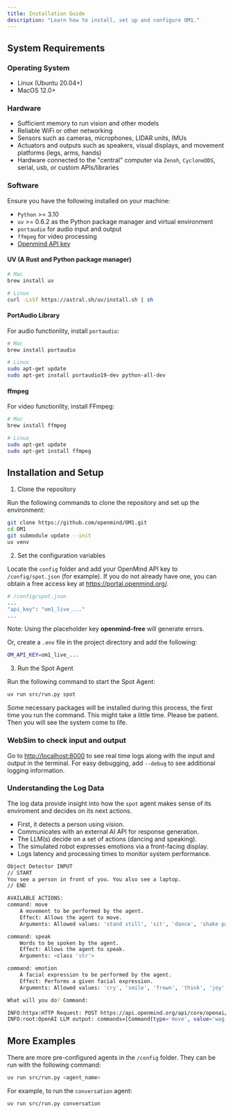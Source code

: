 ```yaml
---
title: Installation Guide
description: "Learn how to install, set up and configure OM1."
---
```


## System Requirements

### Operating System

- Linux (Ubuntu 20.04+)
- MacOS 12.0+

### Hardware

- Sufficient memory to run vision and other models
- Reliable WiFi or other networking
- Sensors such as cameras, microphones, LIDAR units, IMUs
- Actuators and outputs such as speakers, visual displays, and movement platforms (legs, arms, hands)
- Hardware connected to the "central" computer via `Zenoh`, `CycloneDDS`, serial, usb, or custom APIs/libraries

### Software

Ensure you have the following installed on your machine:

- `Python` >= 3.10
- `uv` >= 0.6.2 as the Python package manager and virtual environment
- `portaudio` for audio input and output
- `ffmpeg` for video processing
- [Openmind API key](https://portal.openmind.org/)

#### UV (A Rust and Python package manager)

``` bash
# Mac
brew install uv 

# Linux
curl -LsSf https://astral.sh/uv/install.sh | sh 
```

#### PortAudio Library

For audio functionlity, install `portaudio`:

```bash
# Mac
brew install portaudio

# Linux
sudo apt-get update
sudo apt-get install portaudio19-dev python-all-dev
```

#### ffmpeg

For video functionlity, install FFmpeg:

```bash Mac
# Mac
brew install ffmpeg

# Linux
sudo apt-get update
sudo apt-get install ffmpeg
``` 

## Installation and Setup

1. Clone the repository

Run the following commands to clone the repository and set up the environment:

```bash clone repo
git clone https://github.com/openmind/OM1.git
cd OM1
git submodule update --init
uv venv
```

2. Set the configuration variables

Locate the `config` folder and add your OpenMind API key to `/config/spot.json` (for example). If you do not already have one, you can obtain a free access key at https://portal.openmind.org/.  

```bash
# /config/spot.json
...
"api_key": "om1_live_..."
...
```

Note: Using the placeholder key **openmind-free** will generate errors.

Or, create a `.env` file in the project directory and add the following:

```bash
OM_API_KEY=om1_live_...
```

3. Run the Spot Agent

Run the following command to start the Spot Agent:

```bash
uv run src/run.py spot
```

Some necessary packages will be installed during this process, the first time you run the command. This might take a little time. Please be patient. Then you will see the system come to life.

### WebSim to check input and output

Go to [http://localhost:8000](http://localhost:8000) to see real time logs along with the input and output in the terminal. For easy debugging, add `--debug` to see additional logging information.

### Understanding the Log Data

The log data provide insight into how the `spot` agent makes sense of its enviroment and decides on its next actions.

  - First, it detects a person using vision.
  - Communicates with an external AI API for response generation.
  - The LLM(s) decide on a set of actions (dancing and speaking).
  - The simulated robot expresses emotions via a front-facing display.
  - Logs latency and processing times to monitor system performance.
  
```bash
Object Detector INPUT
// START
You see a person in front of you. You also see a laptop.
// END

AVAILABLE ACTIONS:
command: move
    A movement to be performed by the agent.
    Effect: Allows the agent to move.
    Arguments: Allowed values: 'stand still', 'sit', 'dance', 'shake paw', 'walk', 'walk back', 'run', 'jump', 'wag tail'

command: speak
    Words to be spoken by the agent.
    Effect: Allows the agent to speak.
    Arguments: <class 'str'>

command: emotion
    A facial expression to be performed by the agent.
    Effect: Performs a given facial expression.
    Arguments: Allowed values: 'cry', 'smile', 'frown', 'think', 'joy'

What will you do? Command: 

INFO:httpx:HTTP Request: POST https://api.openmind.org/api/core/openai/chat/completions "HTTP/1.1 200 OK"
INFO:root:OpenAI LLM output: commands=[Command(type='move', value='wag tail'), Command(type='speak', value="Hi there! I see you and I'm excited!"), Command(type='emotion', value='joy')]
```

## More Examples

There are more pre-configured agents in the `/config` folder. They can be run with the following command:

```bash
uv run src/run.py <agent_name>
```

For example, to run the `conversation` agent:

```bash
uv run src/run.py conversation
```
